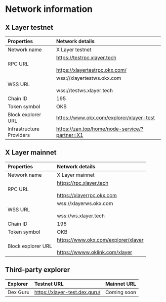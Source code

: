 # Network information
## X Layer testnet
|Properties|Network details|
|:----|:----|
|Network name|X Layer testnet|
|RPC URL|https://testrpc.xlayer.tech<br></br>https://xlayertestrpc.okx.com/|
|WSS URL|wss://xlayertestws.okx.com<br></br>wss://testws.xlayer.tech|
|Chain ID|195|
|Token symbol|OKB|
|Block explorer URL|https://www.okx.com/explorer/xlayer-test|
|Infrastructure Providers| https://zan.top/home/node-service/?partner=X1

## X Layer mainnet
|Properties|Network details|
|:----|:----|
|Network name|X Layer mainnet|
|RPC URL|https://rpc.xlayer.tech<br></br>https://xlayerrpc.okx.com|
|WSS URL|wss://xlayerws.okx.com<br></br>wss://ws.xlayer.tech|
|Chain ID|196|
|Token symbol|OKB|
|Block explorer URL|https://www.okx.com/explorer/xlayer<br></br>https://wwww.oklink.com/xlayer|
## Third-party explorer
|Explorer|Testnet URL|Mainnet URL|
|:----|:----|:----|
|Dex Guru|https://xlayer-test.dex.guru/|Coming soon|